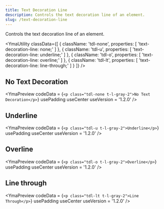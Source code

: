 ```yaml
---
title: Text Decoration Line
description: Controls the text decoration line of an element.
slug: /text-decoration-line
---
```



Controls the text decoration line of an element.

<YmaUtility
  classData={[
    {
      className: 'tdl-none',
      properties: [
        'text-decoration-line: none;'
      ]
    },
    {
      className: 'tdl-u',
      properties: [
        'text-decoration-line: underline;'
      ]
    },
    {
      className: 'tdl-o',
      properties: [
        'text-decoration-line: overline;'
      ]
    },
    {
      className: 'tdl-lt',
      properties: [
        'text-decoration-line: line-through;'
      ]
    }
  ]}
/>

## No Text Decoration

<YmaPreview
  codeData = {`<p class="tdl-none t-l-gray-2">No Text Decoration</p>`}
  usePadding
  useCenter
  useVersion = '1.2.0'
/>

## Underline

<YmaPreview
  codeData = {`<p class="tdl-u t-l-gray-2">Underline</p>`}
  usePadding
  useCenter
  useVersion = '1.2.0'
/>

## Overline

<YmaPreview
  codeData = {`<p class="tdl-o t-l-gray-2">Overline</p>`}
  usePadding
  useCenter
  useVersion = '1.2.0'
/>

## Line through

<YmaPreview
  codeData = {`<p class="tdl-lt t-l-gray-2">Line Through</p>`}
  usePadding
  useCenter
  useVersion = '1.2.0'
/>